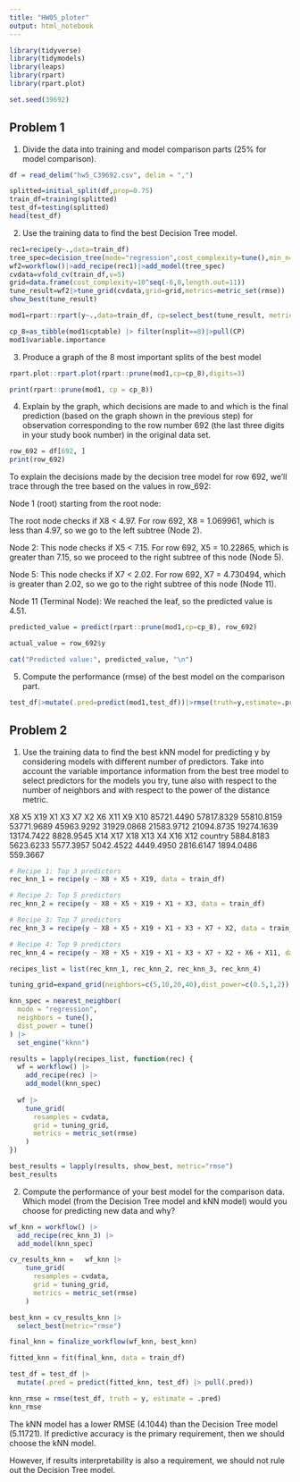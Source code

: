 ```yaml
---
title: "HW05_ploter"
output: html_notebook
---
```


```r
library(tidyverse)
library(tidymodels)
library(leaps)
library(rpart)
library(rpart.plot)
```

```r
set.seed(39692)
```

## Problem 1
1) Divide the data into training and model comparison parts (25% for model comparison).

```r
df = read_delim("hw5_C39692.csv", delim = ",")

splitted=initial_split(df,prop=0.75)
train_df=training(splitted)
test_df=testing(splitted)
head(test_df)
```

2) Use the training data to find the best Decision Tree model.

```r
rec1=recipe(y~.,data=train_df)
tree_spec=decision_tree(mode="regression",cost_complexity=tune(),min_n=5)|>set_engine("rpart",xval=0)
wf2=workflow()|>add_recipe(rec1)|>add_model(tree_spec)
cvdata=vfold_cv(train_df,v=5)
grid=data.frame(cost_complexity=10^seq(-6,0,length.out=11))
tune_result=wf2|>tune_grid(cvdata,grid=grid,metrics=metric_set(rmse))
show_best(tune_result)
```


```r
mod1=rpart::rpart(y~.,data=train_df, cp=select_best(tune_result, metric="rmse")$cost_complexity,minsplit=10,method="anova")

cp_8=as_tibble(mod1$cptable) |> filter(nsplit==8)|>pull(CP)
mod1$variable.importance
```



3) Produce a graph of the 8 most important splits of the best model


```r
rpart.plot::rpart.plot(rpart::prune(mod1,cp=cp_8),digits=3)
```
```r
print(rpart::prune(mod1, cp = cp_8))
```


4) Explain by the graph, which decisions are made to and which is the final prediction (based on the graph
shown in the previous step) for observation corresponding to the row number 692 (the last three digits in your study book number) in the original data set.

```r
row_692 = df[692, ]
print(row_692)
```

To explain the decisions made by the decision tree model for row 692, we’ll trace through the tree based on the values in row_692:

Node 1 (root) starting from the root node:

The root node checks if X8 < 4.97.
For row 692, X8 = 1.069961, which is less than 4.97, so we go to the left subtree (Node 2).

Node 2:
This node checks if X5 < 7.15.
For row 692, X5 = 10.22865, which is greater than 7.15, so we proceed to the right subtree of this node (Node 5).

Node 5:
This node checks if X7 < 2.02.
For row 692, X7 = 4.730494, which is greater than 2.02, so we go to the right subtree of this node (Node 11).

Node 11 (Terminal Node):
We reached the leaf, so the predicted value is 4.51.

```r
predicted_value = predict(rpart::prune(mod1,cp=cp_8), row_692)

actual_value = row_692$y

cat("Predicted value:", predicted_value, "\n")
```


5) Compute the performance (rmse) of the best model on the comparison part.

```r
test_df|>mutate(.pred=predict(mod1,test_df))|>rmse(truth=y,estimate=.pred)
```

## Problem 2
1) Use the training data to find the best kNN model for predicting y by considering models with different
number of predictors. Take into account the variable importance information from the best tree model
to select predictors for the models you try, tune also with respect to the number of neighbors and with
respect to the power of the distance metric.

 X8         X5        X19         X1         X3         X7         X2         X6        X11         X9        X10 
85721.4490 57817.8329 55810.8159 53771.9689 45963.9292 31929.0868 21583.9712 21094.8735 19274.1639 13174.7422  8828.9545 
       X14        X17        X18        X13         X4        X16        X12    country 
 5884.8183  5623.6233  5577.3957  5042.4522  4449.4950  2816.6147  1894.0486   559.3667 


```r
# Recipe 1: Top 3 predictors
rec_knn_1 = recipe(y ~ X8 + X5 + X19, data = train_df)

# Recipe 2: Top 5 predictors
rec_knn_2 = recipe(y ~ X8 + X5 + X19 + X1 + X3, data = train_df)

# Recipe 3: Top 7 predictors
rec_knn_3 = recipe(y ~ X8 + X5 + X19 + X1 + X3 + X7 + X2, data = train_df)

# Recipe 4: Top 9 predictors
rec_knn_4 = recipe(y ~ X8 + X5 + X19 + X1 + X3 + X7 + X2 + X6 + X11, data = train_df)

recipes_list = list(rec_knn_1, rec_knn_2, rec_knn_3, rec_knn_4)

tuning_grid=expand_grid(neighbors=c(5,10,20,40),dist_power=c(0.5,1,2))

knn_spec = nearest_neighbor(
  mode = "regression",
  neighbors = tune(),
  dist_power = tune()
) |>
  set_engine("kknn")

results = lapply(recipes_list, function(rec) {
  wf = workflow() |>
    add_recipe(rec) |>
    add_model(knn_spec)
  
  wf |>
    tune_grid(
      resamples = cvdata,
      grid = tuning_grid,
      metrics = metric_set(rmse)
    )
})

best_results = lapply(results, show_best, metric="rmse")
best_results
```

2) Compute the performance of your best model for the comparison data. Which model (from the Decision
Tree model and kNN model) would you choose for predicting new data and why?



```r
wf_knn = workflow() |>
  add_recipe(rec_knn_3) |>
  add_model(knn_spec)

cv_results_knn =   wf_knn |>
    tune_grid(
      resamples = cvdata,
      grid = tuning_grid,
      metrics = metric_set(rmse)
    )

best_knn = cv_results_knn |>
  select_best(metric="rmse")

final_knn = finalize_workflow(wf_knn, best_knn)

fitted_knn = fit(final_knn, data = train_df)

test_df = test_df |>
  mutate(.pred = predict(fitted_knn, test_df) |> pull(.pred))

knn_rmse = rmse(test_df, truth = y, estimate = .pred)
knn_rmse
```

The kNN model has a lower RMSE (4.1044) than the Decision Tree model (5.11721). If predictive accuracy is the primary requirement, then we should choose the kNN model.

However, if results interpretability is also a requirement, we should not rule out the Decision Tree model.

